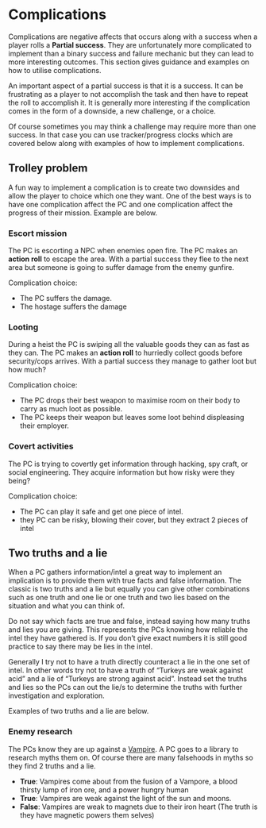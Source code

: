 # Complications

Complications are negative affects that occurs along with a success when a player rolls a __Partial success__.
They are unfortunately more complicated to implement than a binary success and failure mechanic but they can lead to more interesting outcomes.
This section gives guidance and examples on how to utilise complications.

An important aspect of a partial success is that it is a success.
It can be frustrating as a player to not accomplish the task and then have to repeat the roll to accomplish it.
It is generally more interesting if the complication comes in the form of a downside, a new challenge, or a choice.

Of course sometimes you may think a challenge may require more than one success.
In that case you can use tracker/progress clocks which are covered below along with examples of how to implement complications.

## Trolley problem

A fun way to implement a complication is to create two downsides and allow the player to choice which one they want.
One of the best ways is to have one complication affect the PC and one complication affect the progress of their mission.
Example are below.

### Escort mission

The PC is escorting a NPC when enemies open fire. The PC makes an __action roll__ to escape the area. With a partial success they flee to the next area but someone is going to suffer damage from the enemy gunfire.

Complication choice:

- The PC suffers the damage.
- The hostage suffers the damage

### Looting

During a heist the PC is swiping all the valuable goods they can as fast as they can. The PC makes an __action roll__ to hurriedly collect goods before security/cops arrives. With a partial success they manage to gather loot but how much?

Complication choice:

- The PC drops their best weapon to maximise room on their body to carry as much loot as possible.
- The PC keeps their weapon but leaves some loot behind displeasing their employer. 

### Covert activities

The PC is trying to covertly get information through hacking, spy craft, or social engineering. They acquire information but how risky were they being?

Complication choice:

- The PC can play it safe and get one piece of intel.
- they PC can be risky, blowing their cover, but they extract 2 pieces of intel

## Two truths and a lie

When a PC gathers information/intel a great way to implement an implication is to provide them with true facts and false information.
The classic is two truths and a lie but equally you can give other combinations such as one truth and one lie or one truth and two lies based on the situation and what you can think of.

Do not say which facts are true and false, instead saying how many truths and lies you are giving.
This represents the PCs knowing how reliable the intel they have gathered is.
If you don't give exact numbers it is still good practice to say there may be lies in the intel.

Generally I try not to have a truth directly counteract a lie in the one set of intel.
In other words try not to have a truth of "Turkeys are weak against acid" and a lie of "Turkeys are strong against acid".
Instead set the truths and lies so the PCs can out the lie/s to determine the truths with further investigation and exploration. 

Examples of two truths and a lie are below.

### Enemy research

The PCs know they are up against a [Vampire](https://m-gemmell.github.io/PRIMEVAL_DEITIES/Tartarus/Keystones.html#VAMPORE). A PC goes to a library to research myths them on. Of course there are many falsehoods in myths so they find 2 truths and a lie.

- __True__: Vampires come about from the fusion of a Vampore, a blood thirsty lump of iron ore, and a power hungry human
- __True__: Vampires are weak against the light of the sun and moons.
- __False__: Vampires are weak to magnets due to their iron heart (The truth is they have magnetic powers them selves)

